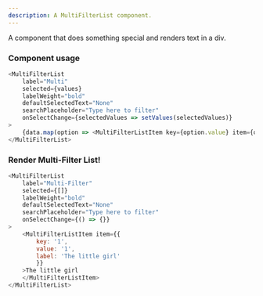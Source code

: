 ```yaml
---
description: A MultiFilterList component.
---
```



A component that does something special and renders text in a div.

### Component usage
```js
<MultiFilterList
    label="Multi"
    selected={values}
    labelWeight="bold"
    defaultSelectedText="None"
    searchPlaceholder="Type here to filter"
    onSelectChange={selectedValues => setValues(selectedValues)}
>
    {data.map(option => <MultiFilterListItem key={option.value} item={option}>{option.label}</MultiFilterListItem>)}
</MultiFilterList>
```

### Render Multi-Filter List!

```js live
<MultiFilterList
    label="Multi-Filter"
    selected={[]}
    labelWeight="bold"
    defaultSelectedText="None"
    searchPlaceholder="Type here to filter"
    onSelectChange={() => {}}
>
    <MultiFilterListItem item={{
        key: '1',
        value: '1',
        label: 'The little girl'
        }}
    >The little girl
    </MultiFilterListItem>
</MultiFilterList>
```
